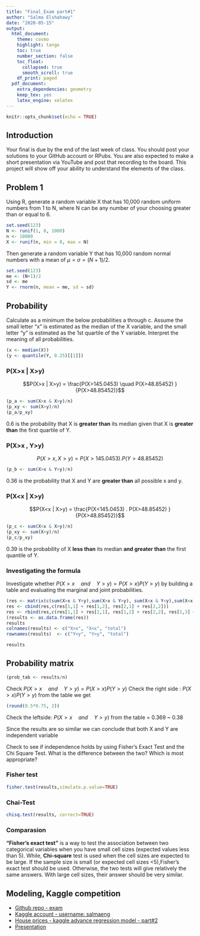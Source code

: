 ```yaml
---
title: "Final_Exam part#1"
author: "Salma Elshahawy"
date: "2020-05-15"
output: 
  html_document:
    theme: cosmo
    highlight: tango
    toc: true
    number_section: false
    toc_float:
      collapsed: true
      smooth_scroll: true
    df_print: paged
  pdf_document:
    extra_dependencies: geometry
    keep_tex: yes
    latex_engine: xelatex
---
```


```r
knitr::opts_chunk$set(echo = TRUE)
```

## Introduction

Your final is due by the end of the last week of class. You should post your solutions to your GitHub account or RPubs. You are also expected to make a short presentation via YouTube  and post that recording to the board. This project will show off your ability to understand the elements of the class.

## Problem 1

Using R, generate a random variable X that has 10,000 random uniform numbers from 1 to N, where N can be any number of your choosing greater than or equal to 6.  

```r
set.seed(123)
N <- runif(1, 8, 1000)
n <- 10000
X <- runif(n, min = 0, max = N)

```

Then generate a random variable Y that has 10,000 random normal numbers with a mean of $μ=σ=(N+1)/2$.

```r
set.seed(123)
me <- (N+1)/2
sd <- me
Y <- rnorm(n, mean = me, sd = sd)

```


## Probability {.tabset}

Calculate as a minimum the below probabilities a through c. Assume the small letter "x" is estimated as the median of the X variable, and the small letter "y" is estimated as the 1st quartile of the Y variable.  Interpret the meaning of all probabilities.

```r
(x <- median(X))
(y <- quantile(Y, 0.25)[[1]])
```

### P(X>x | X>y)

$$P(X>x | X>y) = \frac{P(X>145.0453) \quad  P(X>48.85452) }{P(X>48.85452)}$$


```r
(p_a <- sum(X>x & X>y)/n)
(p_xy <- sum(X>y)/n) 
(p_a/p_xy)
```
0.6 is the probability that X is **greater than** its median given that X is **greater than** the first quartile of Y.

### P(X>x , Y>y)

$$P(X>x , X>y) = {P(X>145.0453) . P(Y>48.85452) }$$

```r
(p_b <- sum(X>x & Y>y)/n)
```

0.36 is the probability that X and Y are **greater than** all possible x and y. 

### P(X<x | X>y)

$$P(X<x | X>y) = \frac{P(X<145.0453) . P(X>48.85452) }{P(X>48.85452)}$$


```r
(p_c <- sum(X<x & X>y)/n)
(p_xy <- sum(X>y)/n) 
(p_c/p_xy)
```

0.39 is the probability of X **less than** its median **and greater than** the first quantile of Y.


### Investigating the formula 

Investigate whether $P(X>x \quad and \quad  Y>y)=P(X>x)P(Y>y)$ by building a table and evaluating the marginal and joint probabilities.

```r
(res <- matrix(c(sum(X>x & Y<y),sum(X>x & Y>y), sum(X<x & Y<y),sum(X<x & Y>y)),  ncol = 2, nrow = 2))
res <- cbind(res,c(res[1,1] + res[1,2], res[2,1] + res[2,2]))
res <- rbind(res,c(res[1,1] + res[2,1], res[1,2] + res[2,2], res[1,3] + res[2,3]))
(results <- as.data.frame(res))
results
colnames(results) <- c("X>x", "X<x", "total")
rownames(results)  <- c("Y<y", "Y>y", "total")

results
```

## Probability matrix {.tabset}

```r
(prob_tab <- results/n)
```

Check $P(X>x \quad and \quad  Y>y)=P(X>x)P(Y>y)$
Check the right side : $P(X>x)P(Y>y)$ from the table we get

```r
(round(0.5*0.75, 2))
```

Check the leftside: $P(X>x \quad and \quad  Y>y)$ from the table = 0.369 ~ 0.38

Since the results are so similar we can conclude that both X and Y are independent variable

Check to see if independence holds by using Fisher’s Exact Test and the Chi Square Test.  What is the difference between the two? Which is most appropriate?

### Fisher test

```r
fisher.test(results,simulate.p.value=TRUE)
```

### Chai-Test

```r
chisq.test(results, correct=TRUE)
```

### Comparasion

**"Fisher's exact test"** is a way to test the association between two categorical variables when you have small cell sizes (expected values less than 5). While, **Chi-square** test is used when the cell sizes are expected to be large. If the sample size is small (or expected cell sizes <5),Fisher's exact test should be used. Otherwise, the two tests will give relatively the same answers. With large cell sizes, their answer should be very similar.

## Modeling, Kaggle competition

  - [Github repo - exam](https://github.com/salma71/MSDS_SP2020/tree/master/Spring2020/computational_mod_605/Final_exam)
  - [Kaggle account - username: salmaeng](https://www.kaggle.com/salmaeng)
  - [House prices - kaggle advance regression model - part#2](https://rpubs.com/salmaeng/kaggle_houseprices)
  - [Presentation]()